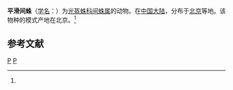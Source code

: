 {{Speciesbox
| taxon = Mesiotelus lubricus
| binomial_authority = (Simon, 1880)<ref name='id14198'>{{cite web| url =http://www.bioinfo.cn/db05/BjdwSpecies.php?action=view&id=14198| title =平滑间蛛| work =《中国动物物种编目数据库》| publisher =中国科学院微生物研究所| author =中国科学院动物研究所| accessdate =2009-04-28| deadurl =yes| archiveurl =https://web.archive.org/web/20160305015233/http://www.bioinfo.cn/db05/BjdwSpecies.php?action=view&id=14198| archivedate =2016-03-05}}</ref>
}}

'''平滑间蛛'''（[[学名|学名]]：{{lang|la|''Mesiotelus lubricus''}}）为[[光盔蛛科|光盔蛛科]][[间蛛属|间蛛属]]的动物。在[[中国大陆|中国大陆]]，分布于[[北京|北京]]等地。该物种的模式产地在北京。<ref name='id14198'/>

== 参考文献 ==
{{reflist}}

{{蜘蛛小作品}}

{{taxonbar}}
[[Category:_1880年描述的动物|P]]
[[Category:间蛛属|P]]